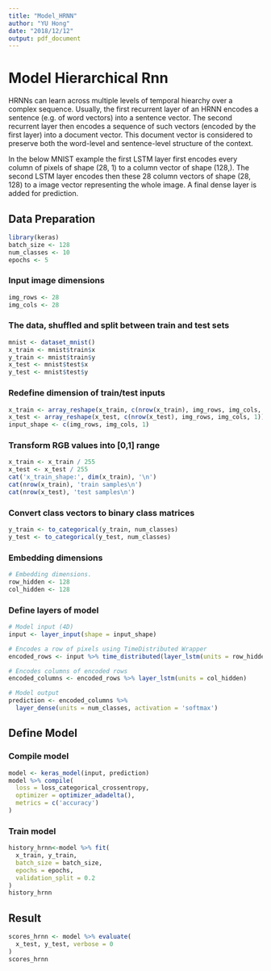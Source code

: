 ```yaml
---
title: "Model_HRNN"
author: "YU Hong"
date: "2018/12/12"
output: pdf_document
---
```

# Model Hierarchical Rnn  
HRNNs can learn across multiple levels of temporal hiearchy over a complex sequence. Usually, the first recurrent layer of an HRNN encodes a sentence (e.g. of word vectors) into a sentence vector. The second recurrent layer then encodes a sequence of such vectors (encoded by the first layer) into a document vector. This document vector is considered to preserve both the word-level and sentence-level structure of the context.  

In the below MNIST example the first LSTM layer first encodes every column of pixels of shape (28, 1) to a column vector of shape (128,). The second LSTM layer encodes then these 28 column vectors of shape (28, 128) to a image vector representing the whole image. A final dense layer is added for prediction.  

## Data Preparation  
```r
library(keras)
batch_size <- 128
num_classes <- 10
epochs <- 5
```

### Input image dimensions  
```r
img_rows <- 28
img_cols <- 28
```

### The data, shuffled and split between train and test sets  
```r
mnist <- dataset_mnist()
x_train <- mnist$train$x
y_train <- mnist$train$y
x_test <- mnist$test$x
y_test <- mnist$test$y
```

### Redefine  dimension of train/test inputs  
```r
x_train <- array_reshape(x_train, c(nrow(x_train), img_rows, img_cols, 1))
x_test <- array_reshape(x_test, c(nrow(x_test), img_rows, img_cols, 1))
input_shape <- c(img_rows, img_cols, 1)
```

### Transform RGB values into [0,1] range  
```r
x_train <- x_train / 255
x_test <- x_test / 255
cat('x_train_shape:', dim(x_train), '\n')
cat(nrow(x_train), 'train samples\n')
cat(nrow(x_test), 'test samples\n')
```

### Convert class vectors to binary class matrices  
```r
y_train <- to_categorical(y_train, num_classes)
y_test <- to_categorical(y_test, num_classes)
```

### Embedding dimensions  
```r
# Embedding dimensions.
row_hidden <- 128
col_hidden <- 128
```

### Define layers of model
```r
# Model input (4D)
input <- layer_input(shape = input_shape)

# Encodes a row of pixels using TimeDistributed Wrapper
encoded_rows <- input %>% time_distributed(layer_lstm(units = row_hidden))

# Encodes columns of encoded rows
encoded_columns <- encoded_rows %>% layer_lstm(units = col_hidden)

# Model output
prediction <- encoded_columns %>%
  layer_dense(units = num_classes, activation = 'softmax')
```



## Define Model  

### Compile model  
```r
model <- keras_model(input, prediction)
model %>% compile(
  loss = loss_categorical_crossentropy,
  optimizer = optimizer_adadelta(),
  metrics = c('accuracy')
)
```

### Train model
```r
history_hrnn<-model %>% fit(
  x_train, y_train,
  batch_size = batch_size,
  epochs = epochs,
  validation_split = 0.2
)
history_hrnn
```

## Result  
```r
scores_hrnn <- model %>% evaluate(
  x_test, y_test, verbose = 0
)
scores_hrnn
```